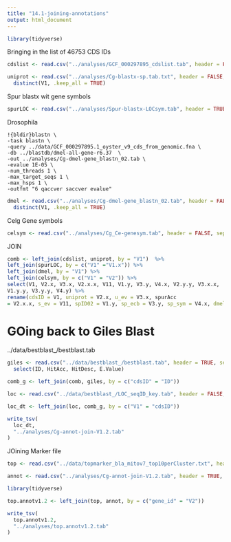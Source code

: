 ```yaml
---
title: "14.1-joining-annotations"
output: html_document
---
```


```r
library(tidyverse)
```


Bringing in the list of 46753 CDS IDs

```r
cdslist <- read.csv("../analyses/GCF_000297895_cdslist.tab", header = FALSE)
```

 
```r
uniprot <- read.csv("../analyses/Cg-blastx-sp.tab.txt", header = FALSE, sep="\t") %>%
  distinct(V1, .keep_all = TRUE)
```



Spur blastx wit gene symbols

```r
spurLOC <- read.csv("../analyses/Spur-blastx-LOCsym.tab", header = TRUE, sep="\t")
```


Drosophila

```
!{bldir}blastn \
-task blastn \
-query ../data/GCF_000297895.1_oyster_v9_cds_from_genomic.fna \
-db ../blastdb/dmel-all-gene-r6.37  \
-out ../analyses/Cg-dmel-gene_blastn_02.tab \
-evalue 1E-05 \
-num_threads 1 \
-max_target_seqs 1 \
-max_hsps 1 \
-outfmt "6 qaccver saccver evalue"
```


```r
dmel <- read.csv("../analyses/Cg-dmel-gene_blastn_02.tab", header = FALSE, sep="\t")  %>%
  distinct(V1, .keep_all = TRUE)
```


Celg Gene symbols

```r
celsym <- read.csv("../analyses/Cg_Ce-genesym.tab", header = FALSE, sep="\t")
```

JOIN

```r
comb <- left_join(cdslist, uniprot, by = "V1")  %>%
left_join(spurLOC, by = c("V1" ="V1.x")) %>%
left_join(dmel, by = "V1") %>%
left_join(celsym, by = c("V1" = "V2")) %>%
select(V1, V2.x, V3.x, V2.x.x, V11, V1.y, V3.y, V4.x, V2.y.y, V3.x.x,
V1.y.y, V3.y.y, V4.y) %>% 
rename(cdsID = V1, uniprot = V2.x, u_ev = V3.x, spurAcc
= V2.x.x, s_ev = V11, spID02 = V1.y, sp_ecb = V3.y, sp_sym = V4.x, dmel = V2.y.y, dmel_ev = V3.x.x, cel_ID = V1.y.y, cel_ev = V3.y.y, cel_sym = V4.y)
```


# GOing back to Giles Blast

../data/bestblast_/bestblast.tab

```r
giles <- read.csv("../data/bestblast_/bestblast.tab", header = TRUE, sep = "\t") %>%
  select(ID, HitAcc, HitDesc, E.Value)
```


```r
comb_g <- left_join(comb, giles, by = c("cdsID" = "ID"))
```


```r
loc <- read.csv("../data/bestblast_/LOC_seqID_key.tab", header = FALSE, sep = "\t")
```


```r
loc_dt <- left_join(loc, comb_g, by = c("V1" = "cdsID"))
```

```r
write_tsv(
  loc_dt,
  "../analyses/Cg-annot-join-V1.2.tab"
)

```


JOining Marker file


```r
top <- read.csv("../data/topmarker_bla_mitov7_top10perCluster.txt", header = TRUE, sep = "\t")
```


```r
annot <- read.csv("../analyses/Cg-annot-join-V1.2.tab", header = TRUE, sep = "\t")
```

```r
library(tidyverse)
```


```r
top.annotv1.2 <- left_join(top, annot, by = c("gene_id" = "V2"))
```


```r
write_tsv(
  top.annotv1.2,
  "../analyses/top.annotv1.2.tab"
)

```
